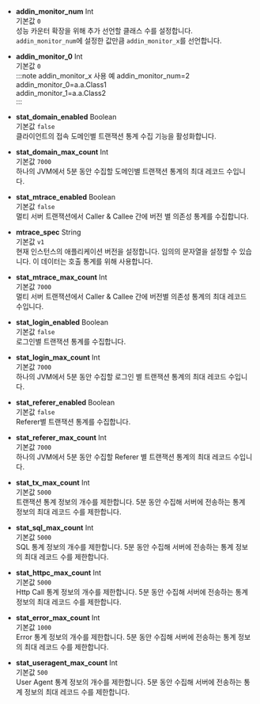* **addin_monitor_num** <span class='type'>Int</span><br/>
기본값 `0`<br/>
성능 카운터 확장을 위해 추가 선언할 클래스 수를 설정합니다. `addin_monitor_num`에 설정한 값만큼 `addin_monitor_x`를 선언합니다.

* **addin_monitor_0** <span class='type'>Int</span><br/>
    기본값 `0`<br/>
:::note addin_monitor_x 사용 예
addin_monitor_num=2<br/>
addin_monitor_0=a.a.Class1<br/>
addin_monitor_1=a.a.Class2<br/>
:::

* **stat_domain_enabled** <span class='type'>Boolean</span><br/>
기본값 `false`<br/>
클라이언트의 접속 도메인별 트랜잭션 통계 수집 기능을 활성화합니다.

* **stat_domain_max_count** <span class='type'>Int</span><br/>
기본값 `7000`<br/>
하나의 JVM에서 5분 동안 수집할 도메인별 트랜잭션 통계의 최대 레코드 수입니다.

* **stat_mtrace_enabled** <span class='type'>Boolean</span><br/>
기본값 `false`<br/>
멀티 서버 트랜잭션에서 Caller & Callee 간에 버전 별 의존성 통계를 수집합니다.

* **mtrace_spec** <span class='type'>String</span><br/>
기본값 `v1`<br/>
현재 인스턴스의 애플리케이션 버전을 설정합니다. 임의의 문자열을 설정할 수 있습니다. 이 데이터는 호출 통계를 위해 사용합니다.

* **stat_mtrace_max_count** <span class='type'>Int</span><br/>
기본값 `7000`<br/>
멀티 서버 트랜잭션에서 Caller & Callee 간에 버전별 의존성 통계의 최대 레코드 수입니다.

* **stat_login_enabled** <span class='type'>Boolean</span><br/>
기본값 `false`<br/>
로그인별 트랜잭션 통계를 수집합니다.

* **stat_login_max_count** <span class='type'>Int</span><br/>
기본값 `7000`<br/>
하나의 JVM에서 5분 동안 수집할 로그인 별 트랜잭션 통계의 최대 레코드 수입니다.

* **stat_referer_enabled** <span class='type'>Boolean</span><br/>
기본값 `false`<br/>
Referer별 트랜잭션 통계를 수집합니다.

* **stat_referer_max_count** <span class='type'>Int</span><br/>
기본값 `7000`<br/>
하나의 JVM에서 5분 동안 수집할 Referer 별 트랜잭션 통계의 최대 레코드 수입니다.

* **stat_tx_max_count** <span class='type'>Int</span><br/>
기본값 `5000`<br/>
트랜잭션 통계 정보의 개수를 제한합니다. 5분 동안 수집해 서버에 전송하는 통계 정보의 최대 레코드 수를 제한합니다.

* **stat_sql_max_count** <span class='type'>Int</span><br/>
기본값 `5000`<br/>
SQL 통계 정보의 개수를 제한합니다. 5분 동안 수집해 서버에 전송하는 통계 정보의 최대 레코드 수를 제한합니다.

* **stat_httpc_max_count** <span class='type'>Int</span><br/>
기본값 `5000`<br/>
Http Call 통계 정보의 개수를 제한합니다. 5분 동안 수집해 서버에 전송하는 통계 정보의 최대 레코드 수를 제한합니다.

* **stat_error_max_count** <span class='type'>Int</span><br/>
기본값 `1000`<br/>
Error 통계 정보의 개수를 제한합니다. 5분 동안 수집해 서버에 전송하는 통계 정보의 최대 레코드 수를 제한합니다.

* **stat_useragent_max_count** <span class='type'>Int</span><br/>
기본값 `500`<br/>
User Agent 통계 정보의 개수를 제한합니다. 5분 동안 수집해 서버에 전송하는 통계 정보의 최대 레코드 수를 제한합니다.